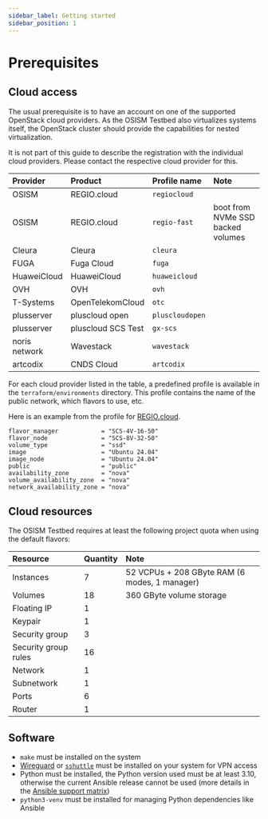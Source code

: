 ```yaml
---
sidebar_label: Getting started
sidebar_position: 1
---
```


# Prerequisites

## Cloud access

The usual prerequisite is to have an account on one of the supported OpenStack cloud providers.
As the OSISM Testbed also virtualizes systems itself, the OpenStack cluster should provide
the capabilities for nested virtualization.

It is not part of this guide to describe the registration with the individual cloud
providers. Please contact the respective cloud provider for this.

| Provider        | Product             | Profile name     | Note                               |
|:----------------|:--------------------|:-----------------|:-----------------------------------|
| OSISM           | REGIO.cloud         | `regiocloud`     |                                    |
| OSISM           | REGIO.cloud         | `regio-fast`     |  boot from NVMe SSD backed volumes |
| Cleura          | Cleura              | `cleura`         |                                    |
| FUGA            | Fuga Cloud          | `fuga`           |                                    |
| HuaweiCloud     | HuaweiCloud         | `huaweicloud`    |                                    |
| OVH             | OVH                 | `ovh`            |                                    |
| T-Systems       | OpenTelekomCloud    | `otc`            |                                    |
| plusserver      | pluscloud open      | `pluscloudopen`  |                                    |
| plusserver      | pluscloud SCS Test  | `gx-scs`         |                                    |
| noris network   | Wavestack           | `wavestack`      |                                    |
| artcodix        | CNDS Cloud          | `artcodix`       |                                    |

For each cloud provider listed in the table, a predefined profile is available in the
`terraform/environments` directory. This profile contains the name of the public
network, which flavors to use, etc.

Here is an example from the profile for [REGIO.cloud](https://regio.digital).

```text
flavor_manager            = "SCS-4V-16-50"
flavor_node               = "SCS-8V-32-50"
volume_type               = "ssd"
image                     = "Ubuntu 24.04"
image_node                = "Ubuntu 24.04"
public                    = "public"
availability_zone         = "nova"
volume_availability_zone  = "nova"
network_availability_zone = "nova"
```

## Cloud resources

The OSISM Testbed requires at least the following project quota when using the default flavors:

| Resource              | Quantity  | Note                                          |
|:----------------------|:----------|:----------------------------------------------|
| Instances             | 7         | 52 VCPUs + 208 GByte RAM (6 modes, 1 manager) |
| Volumes               | 18        | 360 GByte volume storage                      |
| Floating IP           | 1         |                                               |
| Keypair               | 1         |                                               |
| Security group        | 3         |                                               |
| Security group rules  | 16        |                                               |
| Network               | 1         |                                               |
| Subnetwork            | 1         |                                               |
| Ports                 | 6         |                                               |
| Router                | 1         |                                               |

## Software

* `make` must be installed on the system
* [Wireguard](https://wireguard.com) or [`sshuttle`](https://github.com/sshuttle/sshuttle) must be installed on your system for VPN access
* Python must be installed, the Python version used must be at least 3.10, otherwise
  the current Ansible release cannot be used (more details in the
  [Ansible support matrix](https://docs.ansible.com/ansible/latest/reference_appendices/release_and_maintenance.html#ansible-core-support-matrix))
* `python3-venv` must be installed for managing Python dependencies like Ansible
